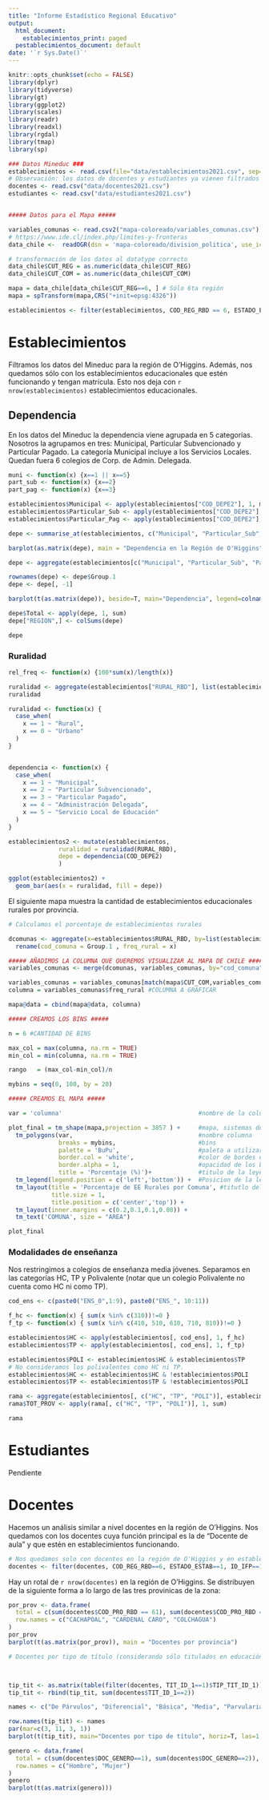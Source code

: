 ```yaml
---
title: "Informe Estadístico Regional Educativo"
output:
  html_document:
    establecimientos_print: paged
  pestablecimientos_document: default
date: '`r Sys.Date()`'
---
```


```r
knitr::opts_chunk$set(echo = FALSE)
library(dplyr)
library(tidyverse)
library(gt)
library(ggplot2)
library(scales)
library(readr)
library(readxl)
library(rgdal)
library(tmap)
library(sp)
```

```r
### Datos Mineduc ###
establecimientos <- read.csv(file="data/establecimientos2021.csv", sep=";")
# Observación: los datos de docentes y estudiantes ya vienen filtrados a la 6ta región 
docentes <- read.csv("data/docentes2021.csv")
estudiantes <- read.csv("data/estudiantes2021.csv")


##### Datos para el Mapa #####

variables_comunas <- read.csv2("mapa-coloreado/variables_comunas.csv")
# https://www.ide.cl/index.php/limites-y-fronteras
data_chile <-  readOGR(dsn = 'mapa-coloreado/division_politica', use_iconv = TRUE, encoding = 'UTF-8')

# transformación de los datos al datatype correcto
data_chile$CUT_REG = as.numeric(data_chile$CUT_REG) 
data_chile$CUT_COM = as.numeric(data_chile$CUT_COM)

mapa = data_chile[data_chile$CUT_REG==6, ] # Sólo 6ta región
mapa = spTransform(mapa,CRS("+init=epsg:4326"))
```

```r
establecimientos <- filter(establecimientos, COD_REG_RBD == 6, ESTADO_ESTAB == 1, MATRICULA == 1)
```

# Establecimientos

Filtramos los datos del Mineduc para la región de O'Higgins. Además, nos quedamos sólo con los establecimientos educacionales que estén funcionando y tengan matrícula. Esto nos deja con `r nrow(establecimientos)` establecimientos educacionales.  

## Dependencia

En los datos del Mineduc la dependencia viene agrupada en 5 categorías. Nosotros la agrupamos en tres: Municipal, Particular Subvencionado y Particular Pagado. La categoría Municipal incluye a los Servicios Locales. Quedan fuera 6 colegios de Corp. de Admin. Delegada.


```r
muni <- function(x) {x==1 || x==5}
part_sub <- function(x) {x==2}
part_pag <- function(x) {x==3}

establecimientos$Municipal <- apply(establecimientos["COD_DEPE2"], 1, muni)
establecimientos$Particular_Sub <- apply(establecimientos["COD_DEPE2"], 1, part_sub)
establecimientos$Particular_Pag <- apply(establecimientos["COD_DEPE2"], 1, part_pag)

depe <- summarise_at(establecimientos, c("Municipal", "Particular_Sub", "Particular_Pag"), sum)

barplot(as.matrix(depe), main = "Dependencia en la Región de O'Higgins", col = "lightblue", xlab="Dependencia", ylab="Frecuencia", ylim=range(pretty(c(0, as.matrix(depe)))))
```
```r
depe <- aggregate(establecimientos[c("Municipal", "Particular_Sub", "Particular_Pag")], by=list(establecimientos$NOM_DEPROV_RBD), sum)

rownames(depe) <- depe$Group.1
depe <- depe[, -1]

barplot(t(as.matrix(depe)), beside=T, main="Dependencia", legend=colnames(depe), col=rainbow(3), xlab="Provincia", ylab="Frecuencia", xpd=F)

depe$Total <- apply(depe, 1, sum)
depe["REGION",] <- colSums(depe)

depe
```


### Ruralidad

```r
rel_freq <- function(x) {100*sum(x)/length(x)}

ruralidad <- aggregate(establecimientos["RURAL_RBD"], list(establecimientos$NOM_DEPROV_RBD), rel_freq)
ruralidad
```

```r
ruralidad <- function(x) {
  case_when(
    x == 1 ~ "Rural",
    x == 0 ~ "Urbano"
  )
}


dependencia <- function(x) {
  case_when(
    x == 1 ~ "Municipal",
    x == 2 ~ "Particular Subvencionado",
    x == 3 ~ "Particular Pagado",
    x == 4 ~ "Administración Delegada",
    x == 5 ~ "Servicio Local de Educación"
  )
}

establecimientos2 <- mutate(establecimientos,
              ruralidad = ruralidad(RURAL_RBD),
              depe = dependencia(COD_DEPE2)
              )

ggplot(establecimientos2) +
  geom_bar(aes(x = ruralidad, fill = depe))
```

El siguiente mapa muestra la cantidad de establecimientos educacionales rurales por provincia.

```r
# Calculamos el porcentaje de establecimientos rurales

dcomunas <- aggregate(x=establecimientos$RURAL_RBD, by=list(establecimientos$COD_COM_RBD), FUN=rel_freq) %>% 
  rename(cod_comuna = Group.1 , freq_rural = x)

##### AÑADIMOS LA COLUMNA QUE QUEREMOS VISUALIZAR AL MAPA DE CHILE #####
variables_comunas <- merge(dcomunas, variables_comunas, by="cod_comuna")

variables_comunas = variables_comunas[match(mapa$CUT_COM,variables_comunas$cod_comuna),] #REORDENAMOS LOS DATOS SEGUN LOS DATOS GEOESPACIALES
columna = variables_comunas$freq_rural #COLUMNA A GRAFICAR

mapa@data = cbind(mapa@data, columna)

##### CREAMOS LOS BINS #####

n = 6 #CANTIDAD DE BINS

max_col = max(columna, na.rm = TRUE)
min_col = min(columna, na.rm = TRUE)

rango   = (max_col-min_col)/n

mybins = seq(0, 100, by = 20)

##### CREAMOS EL MAPA #####

var = 'columna'                                      #nombre de la columna que a?adimos a los datos geoespaciales, por defecto es columna

plot_final = tm_shape(mapa,projection = 3857 ) +     #mapa, sistemas de coordenadas
  tm_polygons(var,                                   #nombre columna
              breaks = mybins,                       #bins
              palette = 'BuPu',                      #paleta a utilizar
              border.col = 'white',                  #color de bordes de las comunas
              border.alpha = 1,                      #opacidad de los bordes 
              title = 'Porcentaje (%)')+             #titulo de la leyenda
  tm_legend(legend.position = c('left','bottom')) +  #Posicion de la leyenda
  tm_layout(title = 'Porcentaje de EE Rurales por Comuna', #titutlo del grafico
            title.size = 1,                                             #escala del titulo
            title.position = c('center','top')) +                       #posicion del titulo 
  tm_layout(inner.margins = c(0.2,0.1,0.1,0.08)) +                      #Para aumentar los bordes, bottom,left,top,right
  tm_text('COMUNA', size = "AREA")                                       #A?adimos el texto 'COMUNA' a cada comuna, con size = 'AREA' metodo que al texto de 'COMUNA' le da un tama?o proporcional al area de la comuna

plot_final
```


### Modalidades de enseñanza

Nos restringimos a colegios de enseñanza media jóvenes. Separamos en las categorías HC, TP y Polivalente (notar que un colegio Polivalente no cuenta como HC ni como TP).

```r
cod_ens <- c(paste0("ENS_0",1:9), paste0("ENS_", 10:11))

f_hc <- function(x) { sum(x %in% c(310))!=0 }
f_tp <- function(x) { sum(x %in% c(410, 510, 610, 710, 810))!=0 }

establecimientos$HC <- apply(establecimientos[, cod_ens], 1, f_hc)
establecimientos$TP <- apply(establecimientos[, cod_ens], 1, f_tp)

establecimientos$POLI <- establecimientos$HC & establecimientos$TP
# No consideramos los polivalentes como HC ni TP.
establecimientos$HC <- establecimientos$HC & !establecimientos$POLI
establecimientos$TP <- establecimientos$TP & !establecimientos$POLI

rama <- aggregate(establecimientos[, c("HC", "TP", "POLI")], establecimientos["NOM_DEPROV_RBD"], sum)
rama$TOT_PROV <- apply(rama[, c("HC", "TP", "POLI")], 1, sum)

rama
```

# Estudiantes
Pendiente

# Docentes
Hacemos un análisis similar a nivel docentes en la región de O'Higgins. Nos quedamos con los docentes cuya función principal es la de "Docente de aula" y que estén en establecimientos funcionando.

```r
# Nos quedamos solo con docentes en la región de O'Higgins y en establecimientos funcionado.
docentes <- filter(docentes, COD_REG_RBD==6, ESTADO_ESTAB==1, ID_IFP==1)
```

Hay un rotal de `r nrow(docentes)` en la región de O'Higgins. Se distribuyen de la siguiente forma a lo largo de las tres provinicas de la zona:

```r
por_prov <- data.frame(
  total = c(sum(docentes$COD_PRO_RBD == 61), sum(docentes$COD_PRO_RBD == 62), sum(docentes$COD_PRO_RBD == 63)),
  row.names = c("CACHAPOAL", "CARDENAL CARO", "COLCHAGUA")
)
por_prov
barplot(t(as.matrix(por_prov)), main = "Docentes por provincia")
```

```r
# Docentes por tipo de título (considerando sólo titulados en educación)



tip_tit <- as.matrix(table(filter(docentes, TIT_ID_1==1)$TIP_TIT_ID_1))
tip_tit <- rbind(tip_tit, sum(docentes$TIT_ID_1==2))

names <- c("De Párvulos", "Diferencial", "Básica", "Media", "Parvularia y Básica", "Básica y Media", "Titulados en Otras Áreas")

row.names(tip_tit) <- names
par(mar=c(3, 11, 3, 1))
barplot(t(tip_tit), main="Docentes por tipo de título", horiz=T, las=1, col="lightblue")
```



```r
genero <- data.frame(
  total = c(sum(docentes$DOC_GENERO==1), sum(docentes$DOC_GENERO==2)),
  row.names = c("Hombre", "Mujer")
)
genero
barplot(t(as.matrix(genero)))
```



